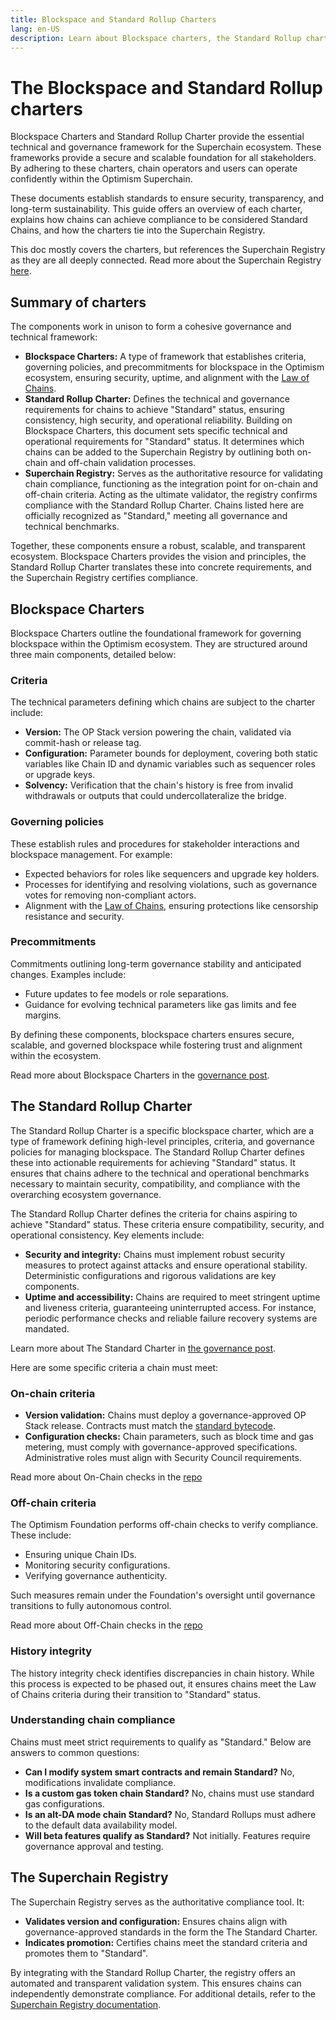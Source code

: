 ```yaml
---
title: Blockspace and Standard Rollup Charters
lang: en-US
description: Learn about Blockspace charters, the Standard Rollup charter, and the Superchain Registry.
---
```


# The Blockspace and Standard Rollup charters

Blockspace Charters and Standard Rollup Charter provide the essential technical and governance framework for the Superchain ecosystem. These frameworks provide a secure and scalable foundation for all stakeholders. By adhering to these charters, chain operators and users can operate confidently within the Optimism Superchain.

These documents establish standards to ensure security, transparency, and long-term sustainability. This guide offers an overview of each charter, explains how chains can achieve compliance to be considered Standard Chains, and how the charters tie into the Superchain Registry.

This doc mostly covers the charters, but references the Superchain Registry as they are all deeply connected. Read more about the Superchain Registry [here](./superchain-registry).

## Summary of charters

The components work in unison to form a cohesive governance and technical framework:

*   **Blockspace Charters:** A type of framework that establishes criteria, governing policies, and precommitments for blockspace in the Optimism ecosystem, ensuring security, uptime, and alignment with the [Law of Chains](https://github.com/ethereum-optimism/OPerating-manual/blob/main/Law%20of%20Chains.md).
*   **Standard Rollup Charter:** Defines the technical and governance requirements for chains to achieve "Standard" status, ensuring consistency, high security, and operational reliability. Building on Blockspace Charters, this document sets specific technical and operational requirements for "Standard" status. It determines which chains can be added to the Superchain Registry by outlining both on-chain and off-chain validation processes.
*   **Superchain Registry:** Serves as the authoritative resource for validating chain compliance, functioning as the integration point for on-chain and off-chain criteria. Acting as the ultimate validator, the registry confirms compliance with the Standard Rollup Charter. Chains listed here are officially recognized as "Standard," meeting all governance and technical benchmarks.

Together, these components ensure a robust, scalable, and transparent ecosystem. Blockspace Charters provides the vision and principles, the Standard Rollup Charter translates these into concrete requirements, and the Superchain Registry certifies compliance.

## Blockspace Charters

Blockspace Charters outline the foundational framework for governing blockspace within the Optimism ecosystem. They are structured around three main components, detailed below:

### Criteria

The technical parameters defining which chains are subject to the charter include:

*   **Version:** The OP Stack version powering the chain, validated via commit-hash or release tag.
*   **Configuration:** Parameter bounds for deployment, covering both static variables like Chain ID and dynamic variables such as sequencer roles or upgrade keys.
*   **Solvency:** Verification that the chain's history is free from invalid withdrawals or outputs that could undercollateralize the bridge.

### Governing policies

These establish rules and procedures for stakeholder interactions and blockspace management. For example:

*   Expected behaviors for roles like sequencers and upgrade key holders.
*   Processes for identifying and resolving violations, such as governance votes for removing non-compliant actors.
*   Alignment with the [Law of Chains](https://github.com/ethereum-optimism/OPerating-manual/blob/main/Law%20of%20Chains.md), ensuring protections like censorship resistance and security.

### Precommitments

Commitments outlining long-term governance stability and anticipated changes. Examples include:

*   Future updates to fee models or role separations.
*   Guidance for evolving technical parameters like gas limits and fee margins.

By defining these components, blockspace charters ensures secure, scalable, and governed blockspace while fostering trust and alignment within the ecosystem.

Read more about Blockspace Charters in the [governance post](https://gov.optimism.io/t/season-6-introducing-blockspace-charters-superchain-first-governance/8133).

## The Standard Rollup Charter

The Standard Rollup Charter is a specific blockspace charter, which are a type of framework defining high-level principles, criteria, and governance policies for managing blockspace. The Standard Rollup Charter defines these into actionable requirements for achieving "Standard" status. It ensures that chains adhere to the technical and operational benchmarks necessary to maintain security, compatibility, and compliance with the overarching ecosystem governance.

The Standard Rollup Charter defines the criteria for chains aspiring to achieve "Standard" status. These criteria ensure compatibility, security, and operational consistency. Key elements include:

*   **Security and integrity:** Chains must implement robust security measures to protect against attacks and ensure operational stability. Deterministic configurations and rigorous validations are key components.
*   **Uptime and accessibility:** Chains are required to meet stringent uptime and liveness criteria, guaranteeing uninterrupted access. For instance, periodic performance checks and reliable failure recovery systems are mandated.

Learn more about The Standard Charter in [the governance post](https://github.com/ethereum-optimism/OPerating-manual/blob/feat/standard-rollup-charter/Standard%20Rollup%20Charter.md#standard-rollup-charter).

Here are some specific criteria a chain must meet:

### On-chain criteria

*   **Version validation:** Chains must deploy a governance-approved OP Stack release. Contracts must match the [standard bytecode](https://github.com/ethereum-optimism/superchain-registry/blob/main/validation/standard/standard-versions-mainnet.toml).
*   **Configuration checks:** Chain parameters, such as block time and gas metering, must comply with governance-approved specifications. Administrative roles must align with Security Council requirements.

Read more about On-Chain checks in the [repo](https://github.com/ethereum-optimism/OPerating-manual/blob/feat/standard-rollup-charter/Standard%20Rollup%20Charter.md#onchain-criteria)

### Off-chain criteria

The Optimism Foundation performs off-chain checks to verify compliance. These include:

*   Ensuring unique Chain IDs.
*   Monitoring security configurations.
*   Verifying governance authenticity.

Such measures remain under the Foundation's oversight until governance transitions to fully autonomous control.

Read more about Off-Chain checks in the [repo](https://github.com/ethereum-optimism/OPerating-manual/blob/feat/standard-rollup-charter/Standard%20Rollup%20Charter.md#offchain-criteria)

### History integrity

The history integrity check identifies discrepancies in chain history. While this process is expected to be phased out, it ensures chains meet the Law of Chains criteria during their transition to "Standard" status.

### Understanding chain compliance

Chains must meet strict requirements to qualify as "Standard." Below are answers to common questions:

*   **Can I modify system smart contracts and remain Standard?** No, modifications invalidate compliance.
*   **Is a custom gas token chain Standard?** No, chains must use standard gas configurations.
*   **Is an alt-DA mode chain Standard?** No, Standard Rollups must adhere to the default data availability model.
*   **Will beta features qualify as Standard?** Not initially. Features require governance approval and testing.

## The Superchain Registry

The Superchain Registry serves as the authoritative compliance tool. It:

*   **Validates version and configuration:** Ensures chains align with governance-approved standards in the form the The Standard Charter.
*   **Indicates promotion:** Certifies chains meet the standard criteria and promotes them to "Standard".

By integrating with the Standard Rollup Charter, the registry offers an automated and transparent validation system. This ensures chains can independently demonstrate compliance. For additional details, refer to the [Superchain Registry documentation](./superchain-registry).
